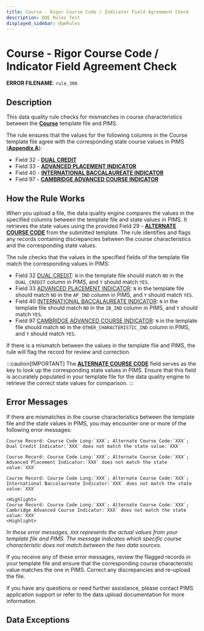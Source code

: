 ```yaml
---
title: Course - Rigor Course Code / Indicator Field Agreement Check
description: DQE Rules Test
displayed_sidebar: dqeRules
---
```



# Course - Rigor Course Code / Indicator Field Agreement Check

**ERROR FILENAME**: `rule_306`

## Description

This data quality rule checks for mismatches in course characteristics between the **[Course](../templates/course/course.mdx)** template file and PIMS. 

The rule ensures that the values for the following columns in the Course template file agree with the corresponding state course values in PIMS (**[Appendix A](../appendix/appendix-A.mdx)**):

- Field 32 - **[DUAL CREDIT](../templates/course/#32---dual-credit)**
- Field 33 - **[ADVANCED PLACEMENT INDICATOR](../templates/course/#33---advanced-placement-indicator)**
- Field 40 - **[INTERNATIONAL BACCALAUREATE INDICATOR](../templates/course/#40---international-baccalaureate-indicator)**
- Field 97 - **[CAMBRIDGE ADVANCED COURSE INDICATOR](../templates/course/#79---cambridge-advanced-course-indicator)**

## How the Rule Works

When you upload a file, the data quality engine compares the values in the specified columns between the template file and state values in PIMS. It retrieves the state values using the provided Field 29 - **[ALTERNATE COURSE CODE](../templates/course/#29---alternate-course-code)** from the submitted template. The rule identifies and flags any records containing discrepancies between the course characteristics and the corresponding state values.

The rule checks that the values in the specified fields of the template file match the corresponding values in PIMS:

- Field 32 [DUAL CREDIT](../templates/course/#32---dual-credit): `N` in the template file should match `NO` in the `DUAL_CREDIT` column in PIMS, and `Y` should match `YES`.
- Field 33 [ADVANCED PLACEMENT INDICATOR](../templates/course/#33---advanced-placement-indicator): `N` in the template file should match `NO` in the `AP_IND` column in PIMS, and `Y` should match `YES`.
- Field 40 [INTERNATIONAL BACCALAUREATE INDICATOR](../templates/course/#40---international-baccalaureate-indicator): `N` in the template file should match `NO` in the `IB_IND` column in PIMS, and `Y` should match `YES`.
- Field 97 [CAMBRIDGE ADVANCED COURSE INDICATOR](../templates/course/#79---cambridge-advanced-course-indicator): `N` in the template file should match `NO` in the `OTHER_CHARACTERISTIC_IND` column in PIMS, and `Y` should match `YES`.

If there is a mismatch between the values in the template file and PIMS, the rule will flag the record for review and correction.

:::caution[IMPORTANT]
The **[ALTERNATE COURSE CODE](../templates/course/#29---alternate-course-code)** field serves as the key to look up the corresponding state values in PIMS. Ensure that this field is accurately populated in your template file for the data quality engine to retrieve the correct state values for comparison.
:::

## Error Messages

If there are mismatches in the course characteristics between the template file and the state values in PIMS, you may encounter one or more of the following error messages:

```
Course Record: Course Code Long:`XXX`; Alternate Course Code:`XXX`; Dual Credit Indicator:`XXX` does not match the state value:`XXX`

Course Record: Course Code Long:`XXX`; Alternate Course Code:`XXX`; Advanced Placement Indicator:`XXX` does not match the state value:`XXX`

Course Record: Course Code Long:`XXX`; Alternate Course Code:`XXX`; International Baccalaureate Indicator:`XXX` does not match the state value:`XXX`

<Highlight>
Course Record: Course Code Long:`XXX`; Alternate Course Code:`XXX`; Cambridge Advanced Course Indicator:`XXX` does not match the state value:`XXX`
<Highlight>

```
*In these error messages, `XXX` represents the actual values from your template file and PIMS. The message indicates which specific course characteristic does not match between the two data sources.*

If you receive any of these error messages, review the flagged records in your template file and ensure that the corresponding course characteristic value matches the one in PIMS. Correct any discrepancies and re-upload the file.

If you have any questions or need further assistance, please contact PIMS application support or refer to the data upload documentation for more information.

## Data Exceptions